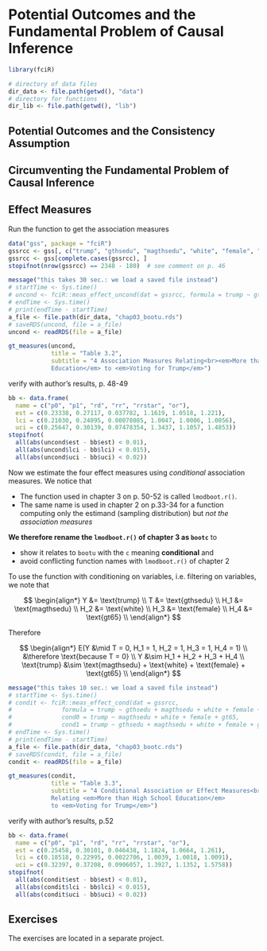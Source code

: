 # Potential Outcomes and the Fundamental Problem of Causal Inference {#outcomes}

```r
library(fciR)
```


```r
# directory of data files
dir_data <- file.path(getwd(), "data")
# directory for functions
dir_lib <- file.path(getwd(), "lib")
```


## Potential Outcomes and the Consistency Assumption


## Circumventing the Fundamental Problem of Causal Inference


## Effect Measures

Run the function to get the association measures

```r
data("gss", package = "fciR")
gssrcc <- gss[, c("trump", "gthsedu", "magthsedu", "white", "female", "gt65")]
gssrcc <- gss[complete.cases(gssrcc), ]
stopifnot(nrow(gssrcc) == 2348 - 180)  # see comment on p. 46
```


```r
message("this takes 30 sec.: we load a saved file instead")
# startTime <- Sys.time()
# uncond <- fciR::meas_effect_uncond(dat = gssrcc, formula = trump ~ gthsedu)
# endTime <- Sys.time()
# print(endTime - startTime)
a_file <- file.path(dir_data, "chap03_bootu.rds")
# saveRDS(uncond, file = a_file)
uncond <- readRDS(file = a_file)
```



```r
gt_measures(uncond, 
            title = "Table 3.2", 
            subtitle = "4 Association Measures Relating<br><em>More than High School
            Education</em> to <em>Voting for Trump</em>")
```

verify with author's results, p. 48-49

```r
bb <- data.frame(
  name = c("p0", "p1", "rd", "rr", "rrstar", "or"),
  est = c(0.23338, 0.27117, 0.037782, 1.1619, 1.0518, 1.221),
  lci = c(0.21030, 0.24095, 0.00078085, 1.0047, 1.0006, 1.0056),
  uci = c(0.25647, 0.30139, 0.07478354, 1.3437, 1.1057, 1.4853))
stopifnot(
  all(abs(uncond$est - bb$est) < 0.01),
  all(abs(uncond$lci - bb$lci) < 0.015),
  all(abs(uncond$uci - bb$uci) < 0.02))
```



Now we estimate the four effect measures using *conditional* association
measures. We notice that

* The function used in chapter 3 on p. 50-52 is called `lmodboot.r()`. 
* The same name is used in chapter 2 on p.33-34 for a function computing only 
the estimand  (sampling distribution) but *not the association measures*

**We therefore rename the `lmodboot.r()` of chapter 3 as `bootc`** to

* show it relates to `bootu` with the `c` meaning **conditional** and
* avoid conflicting function names with `lmodboot.r()` of chapter 2



To use the function with conditioning on variables, i.e. filtering on variables,
we note that

$$
\begin{align*}
Y &= \text{trump} \\
T &= \text{gthsedu} \\
H_1 &= \text{magthsedu} \\
H_2 &= \text{white} \\
H_3 &= \text{female} \\
H_4 &= \text{gt65} \\
\end{align*}
$$

Therefore

$$
\begin{align*}
E(Y &\mid T = 0, H_1 = 1, H_2 = 1, H_3 = 1, H_4 = 1) \\
&\therefore \text{because T = 0} \\
Y &\sim H_1 + H_2 + H_3 + H_4 \\
\text{trump} &\sim \text{magthsedu} + \text{white} + \text{female} + \text{gt65} \\
\end{align*}
$$


```r
message("this takes 10 sec.: we load a saved file instead")
# startTime <- Sys.time()
# condit <- fciR::meas_effect_cond(dat = gssrcc,
#              formula = trump ~ gthsedu + magthsedu + white + female + gt65,
#              cond0 = trump ~ magthsedu + white + female + gt65,
#              cond1 = trump ~ gthsedu + magthsedu + white + female + gt65)
# endTime <- Sys.time()
# print(endTime - startTime)
a_file <- file.path(dir_data, "chap03_bootc.rds")
# saveRDS(condit, file = a_file)
condit <- readRDS(file = a_file)
```



```r
gt_measures(condit, 
            title = "Table 3.3", 
            subtitle = "4 Conditional Association or Effect Measures<br>
            Relating <em>More than High School Education</em> 
            to <em>Voting for Trump</em>")
```



verify with author's results, p.52

```r
bb <- data.frame(
  name = c("p0", "p1", "rd", "rr", "rrstar", "or"),
  est = c(0.25458, 0.30101, 0.046438, 1.1824, 1.0664, 1.261),
  lci = c(0.18518, 0.22995, 0.0022706, 1.0039, 1.0018, 1.0091),
  uci = c(0.32397, 0.37208, 0.0906057, 1.3927, 1.1352, 1.5758))
stopifnot(
  all(abs(condit$est - bb$est) < 0.01),
  all(abs(condit$lci - bb$lci) < 0.015),
  all(abs(condit$uci - bb$uci) < 0.02))
```


## Exercises

The exercises are located in a separate project.

